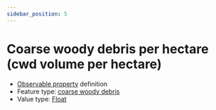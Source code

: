 ```yaml
---
sidebar_position: 5
---
```



# Coarse woody debris per hectare (cwd volume per hectare)

- [Observable property](/viewers/dawe-vocabs?uri=https://linked.data.gov.au/def/nrm/74b6493b-8dfe-42f6-acb2-0dda5652cf54) definition
- Feature type: [coarse woody debris](http://linked.data.gov.au/def/tern-cv/c001183f-c6b5-4162-8de9-0c7ed0eb3bfe)
- Value type: [Float](https://w3id.org/tern/ontologies/tern/Float)


<Example protocolModule="coarse-woody-debris-transect-measures" observableProperty="https://linked.data.gov.au/def/nrm/74b6493b-8dfe-42f6-acb2-0dda5652cf54" />
